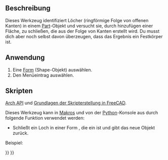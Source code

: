 <languages/>

{{Docnav/de
|[[Arch_RemoveShape/de|FormEntfernen]]
|[[Arch_MergeWalls/de|WändeZusammenführen]]
|[[BIM_Workbench/de|BIM]]
|IconL=Arch_RemoveShape.svg
|IconC=Workbench_BIM.svg
|IconR=Arch_MergeWalls.svg
}}

{{GuiCommand/de
|Name=Arch CloseHoles
|Name/de=Arch LöcherSchließen
|MenuLocation=Utils → Löcher schließen
|Workbenches=[[BIM_Workbench/de|BIM]]
|SeeAlso=[[Arch_Check/de|Arch Überprüfen]]
}}

<span id="Description"></span>
==Beschreibung==

Dieses Werkzeug identifiziert Löcher (ringförmige Folge von offenen Kanten) in einem [[Part_Workbench/de|Part]]-Objekt und versucht sie, durch hinzufügen einer Fläche, zu schließen, die aus der Folge von Kanten erstellt wird. Du musst dich aber noch selbst davon überzeugen, dass das Ergebnis ein Festkörper ist.

<span id="Usage"></span>
==Anwendung==

# Eine [[Part_Workbench/de|Form]] (Shape-Objekt) auswählen.
# Den Menüeintrag {{MenuCommand|Utils → Löcher schließen}} auswählen.

<span id="Scripting"></span>
==Skripten==

{{Emphasis|Siehe auch:}} [[Arch_API/de|Arch API]] und [[FreeCAD_Scripting_Basics/de|Grundlagen der Skripterstellung in FreeCAD]].

Dieses Werkzeug kann in [[Macros/de|Makros]] und von der [[Python/de|Python]]-Konsole aus durch folgende Funktion verwendet werden:
{{Code|code=
solid = closeHole(shape)
}}

* Schließt ein Loch in einer Form {{incode|shape}}, die ein {{incode|Part.Shape}} ist und gibt das neue Objekt {{incode|solid}} zurück.

Beispiel:
{{Code|code=
import FreeCAD, Draft, Arch

Line = Draft.makeWire([FreeCAD.Vector(0, 0, 0),FreeCAD.Vector(2000, 2000, 0)])
Wall = Arch.makeWall(Line, width=150, height=3000)

Box = FreeCAD.ActiveDocument.addObject("Part::Box", "Box")
Box.Length = 900
Box.Width = 450
Box.Height = 2000
FreeCAD.ActiveDocument.recompute()

Draft.rotate(Box, 45)
Draft.move(Box, FreeCAD.Vector(1000, 700, 0))

Arch.removeComponents(Box, Wall)
FreeCAD.ActiveDocument.recompute() 

solid = Arch.closeHole(Wall.Shape)
}}


{{Docnav/de
|[[Arch_RemoveShape/de|FormEntfernen]]
|[[Arch_MergeWalls/de|WändeZusammenführen]]
|[[BIM_Workbench/de|BIM]]
|IconL=Arch_RemoveShape.svg
|IconC=Workbench_BIM.svg
|IconR=Arch_MergeWalls.svg
}}

{{BIM_Tools_navi{{#translation:}}}}
{{Userdocnavi{{#translation:}}}}